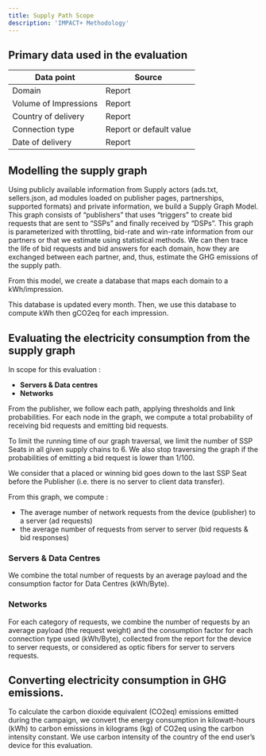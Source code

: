 ```yaml
---
title: Supply Path Scope
description: 'IMPACT+ Methodology'
---
```



## **Primary data used in the evaluation**

| Data point | Source |
| --- | --- |
| Domain | Report |
| Volume of Impressions | Report |
| Country of delivery | Report |
| Connection type | Report or default value |
| Date of delivery | Report |

## Modelling the supply graph

Using publicly available information from Supply actors (ads.txt, sellers.json, ad modules loaded on publisher pages, partnerships, supported formats) and private information, we build a Supply Graph Model. This graph consists of “publishers” that uses “triggers” to create bid requests that are sent to “SSPs” and finally received by “DSPs”. This graph is parameterized with throttling, bid-rate and win-rate information from our partners or that we estimate using statistical methods. We can then trace the life of bid requests and bid answers for each domain, how they are exchanged between each partner, and, thus, estimate the GHG emissions of the supply path. 

From this model, we create a database that maps each domain to a kWh/impression.

This database is updated every month. Then, we use this database to compute kWh then gCO2eq for each impression. 

## Evaluating the electricity consumption from the supply graph

In scope for this evaluation : 

- **Servers & Data centres**
- **Networks**

From the publisher, we follow each path, applying thresholds and link probabilities. For each node in the graph, we compute a total probability of receiving bid requests and emitting bid requests.

To limit the running time of our graph traversal, we limit the number of SSP Seats in all given supply chains to 6. We also stop traversing the graph if the probabilities of emitting a bid request is lower than 1/100.

We consider that a placed or winning bid goes down to the last SSP Seat before the Publisher (i.e. there is no server to client data transfer).

From this graph, we compute : 

- The average number of network requests from the device (publisher) to a server (ad requests)
- the average number of requests from server to server (bid requests & bid responses)

### Servers & Data Centres

We combine the total number of requests by an average payload and the consumption factor for Data Centres (kWh/Byte).

### Networks

For each category of requests, we combine the number of requests by an average payload (the request weight) and the consumption factor for each connection type used (kWh/Byte), collected from the report for the device to server requests, or considered as optic fibers for server to servers requests. 



## Converting electricity consumption in GHG emissions.

To calculate the carbon dioxide equivalent (CO2eq) emissions emitted during the campaign, we convert the energy consumption in kilowatt-hours (kWh) to carbon emissions in kilograms (kg) of CO2eq using the carbon intensity constant. We use carbon intensity of the country of the end user’s device for this evaluation.
